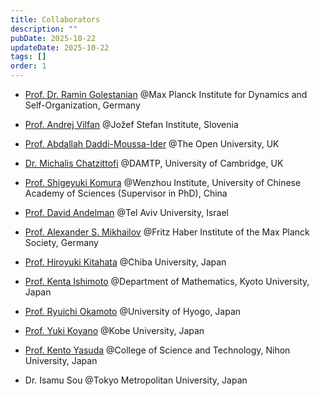 ```yaml
---
title: Collaborators
description: ""
pubDate: 2025-10-22
updateDate: 2025-10-22
tags: []
order: 1
---
```


- [Prof. Dr. Ramin Golestanian](https://www.ds.mpg.de/lmp/golestanian) @Max Planck Institute for Dynamics and Self-Organization, Germany

- [Prof. Andrej Vilfan](http://svizec.ijs.si/avilfan/) @Jožef Stefan Institute, Slovenia

- [Prof. Abdallah Daddi-Moussa-Ider](https://daddi-moussa-ider.weebly.com) @The Open University, UK

- [Dr. Michalis Chatzittofi](https://www.maths.cam.ac.uk/person/mc2623) @DAMTP, University of Cambridge, UK

- [Prof. Shigeyuki Komura](http://biosoft.world.coocan.jp/index.html) @Wenzhou Institute, University of Chinese Academy of Sciences (Supervisor in PhD), China

- [Prof. David Andelman](https://www.tau.ac.il/~andelman/) @Tel Aviv University, Israel

- [Prof. Alexander S. Mikhailov](https://www.researchgate.net/profile/Alexander_Mikhailov3/) @Fritz Haber Institute of the Max Planck Society, Germany

- [Prof. Hiroyuki Kitahata](http://nonlinear.s.chiba-u.jp/~kitahata/) @Chiba University, Japan

- [Prof. Kenta Ishimoto](https://www.math.kyoto-u.ac.jp/~kenta.ishimoto/) @Department of Mathematics, Kyoto University, Japan

- [Prof. Ryuichi Okamoto](https://ryubee.org/index_eng.html) @University of Hyogo, Japan

- [Prof. Yuki Koyano](http://www2.kobe-u.ac.jp/~koyano/) @Kobe University, Japan

- [Prof. Kento Yasuda](http://www.phys.ge.cst.nihon-u.ac.jp/~yasudak/index.html) @College of Science and Technology, Nihon University, Japan

- Dr. Isamu Sou @Tokyo Metropolitan University, Japan

